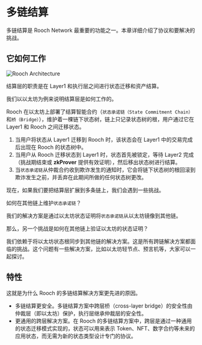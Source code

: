 # 多链结算

多链结算是 Rooch Network 最重要的功能之一。本章详细介绍了协议和要解决的挑战。

## 它如何工作


<Image
  src="/docs/multi-chain-settlement.png"
  alt="Rooch Architecture"
  width={600}
  height={600}
  class="mx-auto my-4"
/>

结算层的职责是在 Layer1 和执行层之间进行状态迁移和资产结算。

我们以以太坊为例来说明结算层是如何工作的。

Rooch 在以太坊上部署了结算智能合约（`状态承诺链（State Commitment Chain）`和`桥（Bridge）`），维护着一棵链下状态树，链上只记录状态树的根，用户通过它在 Layer1 和 Rooch 之间迁移状态。

1. 当用户将状态从 Layer1 迁移到 Rooch 时，该状态会在 Layer1 中的交易完成后出现在 Rooch 的状态树中。
2. 当用户从 Rooch 迁移状态到 Layer1 时，状态首先被锁定，等待 Layer2 完成（挑战期结束或 **zkProver** 提供有效证明），然后移出状态树进行结算。
3. 当`状态承诺链`从仲裁合约收到欺诈发生的通知时，它会将链下状态树的根回滚到欺诈发生之前，并丢弃在此期间所做的任何状态树更改。

现在，如果我们要把结算层扩展到多条链上，我们会遇到一些挑战。

如何在其他链上维护`状态承诺链`？

我们的解决方案是通过以太坊状态证明将`状态承诺链`从以太坊镜像到其他链。

那么，另一个挑战是如何在其他链上验证以太坊的状态证明？

我们依赖于将以太坊状态根同步到其他链的解决方案。这是所有跨链解决方案都面临的挑战。这个问题有一些解决方案，比如以太坊轻节点、预言机等，大家可以一起探讨。

## 特性

这就是为什么 Rooch 的多链结算解决方案更先进的原因。

- 多链结算更安全。多链结算方案中跨层桥（cross-layer bridge）的安全性由仲裁层（即以太坊）保护，执行层继承仲裁层的安全性。
- 更通用的跨层解决方案。在 Rooch 的多链结算方案中，跨层是通过一种通用的状态迁移模式实现的，状态可以用来表示 Token、NFT、数字合约等未来的应用状态，而无需为新的状态类型设计专门的协议。
